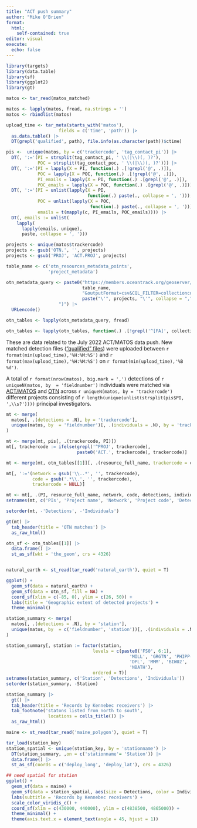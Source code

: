 ```yaml
---
title: "ACT push summary"
author: "Mike O'Brien"
format:
  html:
    self-contained: true
editor: visual
execute:
  echo: false
---
```


```r
library(targets)
library(data.table)
library(sf)
library(ggplot2)
library(gt)
```

```r
matos <- tar_read(matos_matched)

matos <- lapply(matos, fread, na.strings = '')
matos <- rbindlist(matos)
```

```r
upload_time <- tar_meta(starts_with('matos'),
                    fields = c('time', 'path')) |> 
  as.data.table() |> 
  DT(grepl('qualified', path), file.info(as.character(path))$ctime)
```

```r
pis <-  unique(matos, by = c('trackercode', 'tag_contact_pi')) |> 
  DT(, ':='(PI = strsplit(tag_contact_pi, ' \\(|\\)(, )?'),
            POC = strsplit(tag_contact_poc, ' \\(|\\)(, )?'))) |>
  DT(, ':='(PI = lapply(X = PI, function(.) .[!grepl('@', .)]),
            POC = lapply(X = POC, function(.) .[!grepl('@', .)]),
            PI_emails = lapply(X = PI, function(.) .[grepl('@', .)]),
            POC_emails = lapply(X = POC, function(.) .[grepl('@', .)]))) |> 
  DT(, ':='(PI = unlist(lapply(X = PI,
                               function(.) paste(., collapse = ', '))),
            POC = unlist(lapply(X = POC,
                                function(.) paste(., collapse = ', '))),
            emails = t(mapply(c, PI_emails, POC_emails)))) |> 
  DT(, emails := unlist(
    lapply(
      lapply(emails, unique),
      paste, collapse = ', ')))

```

```r
projects <- unique(matos$trackercode)
projects <- gsub('OTN.', '', projects)
projects <- gsub('PROJ', 'ACT.PROJ', projects)

table_name <- c('otn_resources_metadata_points',
                'project_metadata')

otn_metadata_query <- paste0("https://members.oceantrack.org/geoserver/otn/ows?service=WFS&version=1.0.0&request=GetFeature&typeName=otn:",
                             table_name,
                             "&outputFormat=csv&CQL_FILTER=collectioncode IN (",
                             paste("\'", projects, "\'", collapse = ",", sep = ''),
                    ")") |> 
  URLencode()

otn_tables <- lapply(otn_metadata_query, fread)

otn_tables <- lapply(otn_tables, function(.) .[!grepl('^[FA]', collectioncode), collectioncode := paste0('OTN.', collectioncode)])
```

These are data related to the July 2022 ACT/MATOS data push. New matched detection files (["qualified" files](https://members.oceantrack.org/data/otn-detection-extract-documentation-matched-to-animals#autotoc-item-autotoc-2)) were uploaded between `r format(min(upload_time),'%H:%M:%S')` and `r format(max(upload_time),'%H:%M:%S')` on `r format(min(upload_time),'%B %d')`.

A total of `r format(nrow(matos), big.mark = ',')` detections of `r uniqueN(matos, by  = 'fieldnumber')` individuals were matched via [ACT/MATOS](https://matos.asascience.com/project/detail/192) and [OTN](https://members.oceantrack.org/OTN/project?ccode=ACT.PROJ192) across `r uniqueN(matos, by = 'trackercode')` different projects consisting of `r length(unique(unlist(strsplit(pis$PI, ',\\s?'))))` principal investigators.

```r
mt <- merge(
  matos[, .(detections = .N), by = 'trackercode'],
  unique(matos, by  = 'fieldnumber')[, .(individuals = .N), by = 'trackercode']
)

mt <- merge(mt, pis[, .(trackercode, PI)])
mt[, trackercode := ifelse(grepl('^PROJ', trackercode), 
                           paste0('ACT.', trackercode), trackercode)]

mt <- merge(mt, otn_tables[[1]][, .(resource_full_name, trackercode = collectioncode)])

mt[, ':='(network = gsub('\\..*', '', trackercode),
          code = gsub('.*\\.', '', trackercode),
          trackercode = NULL)]

mt <- mt[, .(PI, resource_full_name, network, code, detections, individuals)]
setnames(mt, c('PIs', 'Project name', 'Network', 'Project code', 'Detections', 'Individuals'))

setorder(mt, -'Detections', -'Individuals')

gt(mt) |>
  tab_header(title = 'OTN matches') |>
  as_raw_html()
```

```r
otn_sf <- otn_tables[[1]] |> 
  data.frame() |> 
  st_as_sf(wkt = 'the_geom', crs = 4326)


natural_earth <- st_read(tar_read('natural_earth'), quiet = T)

ggplot() +
  geom_sf(data = natural_earth) +
  geom_sf(data = otn_sf, fill = NA) +
  coord_sf(xlim = c(-85, 0), ylim = c(26, 50)) +
  labs(title = 'Geographic extent of detected projects') +
  theme_minimal()
```

```r
station_summary <- merge(
  matos[, .(detections = .N), by = 'station'],
  unique(matos, by  = c('fieldnumber', 'station'))[, .(individuals = .N), by = 'station']
)

station_summary[, station := factor(station,
                                 levels = c(paste0('FS0', 6:1),
                                               'MILL', 'GRGTN', 'PHIPP-E', 'PHIPP',
                                               'DPL', 'MMM', 'BIW02', 'BIW01', 'SAS',
                                               'NBATH'),
                                 ordered = T)]
setnames(station_summary, c('Station', 'Detections', 'Individuals'))
setorder(station_summary, -Station)

station_summary |> 
  gt() |> 
  tab_header(title = 'Records by Kennebec receivers') |> 
  tab_footnote('statons listed from north to south',
                locations = cells_title()) |> 
  as_raw_html()
```

```r
maine <- st_read(tar_read('maine_polygon'), quiet = T)

tar_load(station_key)
station_spatial <- unique(station_key, by = 'stationname') |> 
  DT(station_summary, ,on = c('stationname'= 'Station')) |> 
  data.frame() |> 
  st_as_sf(coords = c('deploy_long', 'deploy_lat'), crs = 4326)

## need spatial for station
ggplot() +
  geom_sf(data = maine) +
  geom_sf(data = station_spatial, aes(size = Detections, color = Individuals)) +
  labs(subtitle = 'Records by Kennebec receivers') +
  scale_color_viridis_c() +
  coord_sf(xlim = c(430000, 440000), ylim = c(4838500, 4865000)) +
  theme_minimal() +
  theme(axis.text.x = element_text(angle = 45, hjust = 1))
```
